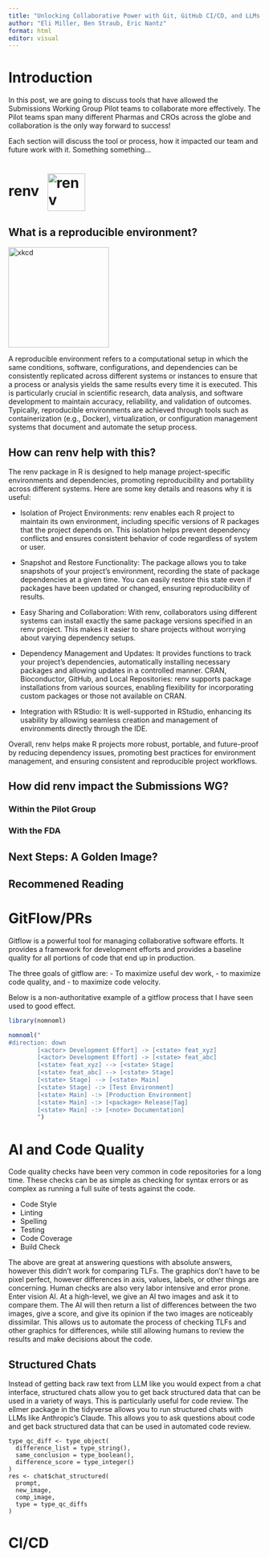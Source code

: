 ```yaml
---
title: "Unlocking Collaborative Power with Git, GitHub CI/CD, and LLMs in Pharma"
author: "Eli Miller, Ben Straub, Eric Nantz"
format: html
editor: visual
---
```


# Introduction

In this post, we are going to discuss tools that have allowed the Submissions Working Group Pilot teams to collaborate more effectively. The Pilot teams span many different Pharmas and CROs across the globe and collaboration is the only way forward to success!

Each section will discuss the tool or process, how it impacted our team and future work with it. Something something...

# renv <img src="./images/renv.png" alt="renv Hex Sticker" style="width: 75px; vertical-align: middle; margin-left: 10px;"/>

## What is a reproducible environment?

<img src="./images/replication_crisis.png" alt="xkcd" style="width: 200px;"/>

A reproducible environment refers to a computational setup in which the same conditions, software, configurations, and dependencies can be consistently replicated across different systems or instances to ensure that a process or analysis yields the same results every time it is executed. This is particularly crucial in scientific research, data analysis, and software development to maintain accuracy, reliability, and validation of outcomes. Typically, reproducible environments are achieved through tools such as containerization (e.g., Docker), virtualization, or configuration management systems that document and automate the setup process.

## How can renv help with this?

The renv package in R is designed to help manage project-specific environments and dependencies, promoting reproducibility and portability across different systems. Here are some key details and reasons why it is useful:

-   Isolation of Project Environments: renv enables each R project to maintain its own environment, including specific versions of R packages that the project depends on. This isolation helps prevent dependency conflicts and ensures consistent behavior of code regardless of system or user.

-   Snapshot and Restore Functionality: The package allows you to take snapshots of your project's environment, recording the state of package dependencies at a given time. You can easily restore this state even if packages have been updated or changed, ensuring reproducibility of results.

-   Easy Sharing and Collaboration: With renv, collaborators using different systems can install exactly the same package versions specified in an renv project. This makes it easier to share projects without worrying about varying dependency setups.

-   Dependency Management and Updates: It provides functions to track your project's dependencies, automatically installing necessary packages and allowing updates in a controlled manner. CRAN, Bioconductor, GitHub, and Local Repositories: renv supports package installations from various sources, enabling flexibility for incorporating custom packages or those not available on CRAN.

-   Integration with RStudio: It is well-supported in RStudio, enhancing its usability by allowing seamless creation and management of environments directly through the IDE.

Overall, renv helps make R projects more robust, portable, and future-proof by reducing dependency issues, promoting best practices for environment management, and ensuring consistent and reproducible project workflows.

## How did renv impact the Submissions WG?

### Within the Pilot Group

### With the FDA

## Next Steps: A Golden Image?

## Recommened Reading

# GitFlow/PRs

Gitflow is a powerful tool for managing collaborative software efforts. It provides a framework for development efforts and provides a baseline quality for all portions of code that end up in production.

The three goals of gitflow are: - To maximize useful dev work, - to maximize code quality, and - to maximize code velocity.

Below is a non-authoritative example of a gitflow process that I have seen used to good effect.

```r
library(nomnoml)

nomnoml("
#direction: down
        [<actor> Development Effort] -> [<state> feat_xyz]
        [<actor> Development Effort] -> [<state> feat_abc]
        [<state> feat_xyz] --> [<state> Stage]
        [<state> feat_abc] --> [<state> Stage]
        [<state> Stage] --> [<state> Main]
        [<state> Stage] -:> [Test Environment]
        [<state> Main] -:> [Production Environment]
        [<state> Main] -:> [<package> Release|Tag]
        [<state> Main] -:> [<note> Documentation]
        ")
```

# AI and Code Quality

Code quality checks have been very common in code repositories for a long time. These checks can be as simple as checking for syntax errors or as complex as running a full suite of tests against the code.

-   Code Style
-   Linting
-   Spelling
-   Testing
-   Code Coverage
-   Build Check

The above are great at answering questions with absolute answers, however this didn't work for comparing TLFs. The graphics don't have to be pixel perfect, however differences in axis, values, labels, or other things are concerning. Human checks are also very labor intensive and error prone. Enter vision AI. At a high-level, we give an AI two images and ask it to compare them. The AI will then return a list of differences between the two images, give a score, and give its opinion if the two images are noticeably dissimilar. This allows us to automate the process of checking TLFs and other graphics for differences, while still allowing humans to review the results and make decisions about the code.

## Structured Chats

Instead of getting back raw text from LLM like you would expect from a chat interface, structured chats allow you to get back structured data that can be used in a variety of ways. This is particularly useful for code review. The ellmer package in the tidyverse allows you to run structured chats with LLMs like Anthropic's Claude. This allows you to ask questions about code and get back structured data that can be used in automated code review.

```         
type_qc_diff <- type_object(
  difference_list = type_string(),
  same_conclusion = type_boolean(),
  difference_score = type_integer()
)
res <- chat$chat_structured(
  prompt,
  new_image,
  comp_image,
  type = type_qc_diffs
)
```

# CI/CD
